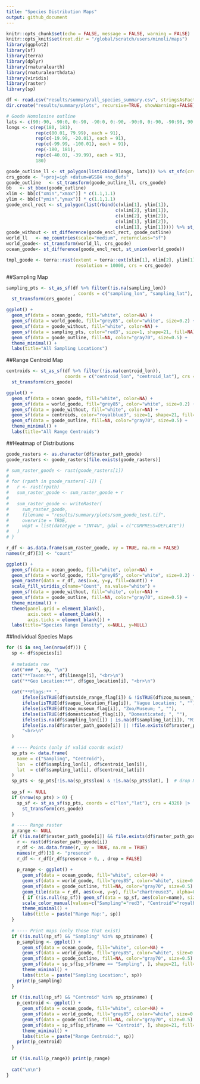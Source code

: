 ```yaml
---
title: "Species Distribution Maps"
output: github_document
---
```


```r
knitr::opts_chunk$set(echo = FALSE, message = FALSE, warning = FALSE)
knitr::opts_knit$set(root.dir = "/global/scratch/users/minoli/maps")
library(ggplot2)
library(sf)
library(terra)
library(dplyr)
library(rnaturalearth)
library(rnaturalearthdata)
library(viridis)
library(raster)
library(sp)
```

```r
df <- read.csv("results/summary/all_species_summary.csv", stringsAsFactors = FALSE)
dir.create("results/summary/plots", recursive=TRUE, showWarnings=FALSE)

```

```r
# Goode Homolosine outline
lats <- c(90:-90, -90:0, 0:-90, -90:0, 0:-90, -90:0, 0:-90, -90:90, 90:0, 0:90, 90)
longs <- c(rep(180, 181),
           rep(c(80.01, 79.99), each = 91),
           rep(c(-19.99, -20.01), each = 91),
           rep(c(-99.99, -100.01), each = 91),
           rep(-180, 181),
           rep(c(-40.01, -39.99), each = 91),
           180)

goode_outline_ll <- st_polygon(list(cbind(longs, lats))) %>% st_sfc(crs = 4326)
crs_goode <- "+proj=igh +datum=WGS84 +no_defs"
goode_outline   <- st_transform(goode_outline_ll, crs_goode)
bb   <- st_bbox(goode_outline)
xlim <- bb[c("xmin","xmax")] * c(1.1,1.1)
ylim <- bb[c("ymin","ymax")] * c(1.1,1.1)
goode_encl_rect <- st_polygon(list(rbind(c(xlim[1], ylim[1]),
                                         c(xlim[2], ylim[1]),
                                         c(xlim[2], ylim[2]),
                                         c(xlim[1], ylim[2]),
                                         c(xlim[1], ylim[1])))) %>% st_sfc(crs = crs_goode)
goode_without <- st_difference(goode_encl_rect, goode_outline)
world_ll   <- ne_countries(scale="medium", returnclass="sf")
world_goode<- st_transform(world_ll, crs_goode)
ocean_goode<- st_difference(goode_encl_rect, st_union(world_goode))

tmpl_goode <- terra::rast(extent = terra::ext(xlim[1], xlim[2], ylim[1], ylim[2]),
                          resolution = 10000, crs = crs_goode)
```

##Sampling Map

```r
sampling_pts <- st_as_sf(df %>% filter(!is.na(sampling_lon))
                         , coords = c("sampling_lon", "sampling_lat"), crs = 4326) %>%
  st_transform(crs_goode)

ggplot() +
  geom_sf(data = ocean_goode, fill="white", color=NA) +
  geom_sf(data = world_goode, fill="grey85", color="white", size=0.2) +
  geom_sf(data = goode_without, fill="white", color=NA) +
  geom_sf(data = sampling_pts, color="red3", size=1, shape=21, fill=NA) +
  geom_sf(data = goode_outline, fill=NA, color="gray70", size=0.5) +
  theme_minimal() +
  labs(title="All Sampling Locations")
```

##Range Centroid Map

```r
centroids <- st_as_sf(df %>% filter(!is.na(centroid_lon)), 
                      coords = c("centroid_lon", "centroid_lat"), crs = 4326) %>%
  st_transform(crs_goode)

ggplot() +
  geom_sf(data = ocean_goode, fill="white", color=NA) +
  geom_sf(data = world_goode, fill="grey85", color="white", size=0.2) +
  geom_sf(data = goode_without, fill="white", color=NA) +
  geom_sf(data = centroids, color="royalblue3", size=1, shape=21, fill=NA) +
  geom_sf(data = goode_outline, fill=NA, color="gray70", size=0.5) +
  theme_minimal() +
  labs(title="All Range Centroids")
```
##Heatmap of Distributions

```r
goode_rasters <- as.character(df$raster_path_goode)
goode_rasters <- goode_rasters[file.exists(goode_rasters)]

# sum_raster_goode <- rast(goode_rasters[1])
# 
# for (rpath in goode_rasters[-1]) {
#   r <- rast(rpath)
#   sum_raster_goode <- sum_raster_goode + r
# 
#   sum_raster_goode <- writeRaster(
#     sum_raster_goode,
#     filename = "results/summary/plots/sum_goode_test.tif",
#     overwrite = TRUE,
#     wopt = list(datatype = "INT4U", gdal = c("COMPRESS=DEFLATE"))
#   )
# }

r_df <- as.data.frame(sum_raster_goode, xy = TRUE, na.rm = FALSE)
names(r_df)[3] <- "count"

ggplot() +
  geom_sf(data = ocean_goode, fill="white", color=NA) +
  geom_sf(data = world_goode, fill="grey85", color="white", size=0.2) +
  geom_raster(data = r_df, aes(x=x, y=y, fill=count)) +
  scale_fill_viridis_c(name="Count", na.value="white") +
  geom_sf(data = goode_without, fill="white", color=NA) +
  geom_sf(data = goode_outline, fill=NA, color="gray70", size=0.5) +
  theme_minimal() +
  theme(panel.grid = element_blank(),
        axis.text = element_blank(),
        axis.ticks = element_blank()) +
  labs(title="Species Range Density", x=NULL, y=NULL)
```
##Individual Species Maps

```r
for (i in seq_len(nrow(df))) {
  sp <- df$species[i]
  
  # metadata row
  cat("### ", sp, "\n")
  cat("**Taxon:**", df$lineage[i], "<br>\n")
  cat("**Geo Location:**", df$geo_location[i], "<br>\n")
  
  cat("**Flags:** ",
      ifelse(isTRUE(df$outside_range_flag[i]) & !isTRUE(df$zoo_museum_flag[i]), "Outside Range; ", ""),
      ifelse(isTRUE(df$vague_location_flag[i]), "Vague Location; ", ""),
      ifelse(isTRUE(df$zoo_museum_flag[i]), "Zoo/Museum; ", ""),
      ifelse(isTRUE(df$domesticated_flag[i]), "Domesticated; ", ""),
      ifelse(is.na(df$sampling_lon[i]) | is.na(df$sampling_lat[i]), "Missing Location; ", ""),
      ifelse(is.na(df$raster_path_goode[i]) || !file.exists(df$raster_path_goode[i]), "Missing Range; ", ""),
      "<br>\n"
  )
  
  # ---- Points (only if valid coords exist)
  sp_pts <- data.frame(
    name = c("Sampling", "Centroid"),
    lon  = c(df$sampling_lon[i], df$centroid_lon[i]),
    lat  = c(df$sampling_lat[i], df$centroid_lat[i])
  )
  sp_pts <- sp_pts[!is.na(sp_pts$lon) & !is.na(sp_pts$lat), ]  # drop NAs
  
  sp_sf <- NULL
  if (nrow(sp_pts) > 0) {
    sp_sf <- st_as_sf(sp_pts, coords = c("lon","lat"), crs = 4326) |> 
      st_transform(crs_goode)
  }
  
  # ---- Range raster
  p_range <- NULL
  if (!is.na(df$raster_path_goode[i]) && file.exists(df$raster_path_goode[i])) {
    r <- rast(df$raster_path_goode[i])
    r_df <- as.data.frame(r, xy = TRUE, na.rm = TRUE)
    names(r_df)[3] <- "presence"
    r_df <- r_df[r_df$presence > 0, , drop = FALSE]
    
    p_range <- ggplot() +
      geom_sf(data = ocean_goode, fill="white", color=NA) +
      geom_sf(data = world_goode, fill="grey85", color="white", size=0.2) +
      geom_sf(data = goode_outline, fill=NA, color="gray70", size=0.5) +
      geom_tile(data = r_df, aes(x=x, y=y), fill="chartreuse3", alpha=0.5) +
      { if (!is.null(sp_sf)) geom_sf(data = sp_sf, aes(color=name), size=2, show.legend=FALSE) } +
      scale_color_manual(values=c("Sampling"="red3", "Centroid"="royalblue3")) +
      theme_minimal() +
      labs(title = paste("Range Map:", sp))
  }
  
  # ---- Print maps (only those that exist)
  if (!is.null(sp_sf) && "Sampling" %in% sp_pts$name) {
    p_sampling <- ggplot() +
      geom_sf(data = ocean_goode, fill="white", color=NA) +
      geom_sf(data = world_goode, fill="grey85", color="white", size=0.2) +
      geom_sf(data = goode_outline, fill=NA, color="gray70", size=0.5) +
      geom_sf(data = sp_sf[sp_sf$name == "Sampling", ], shape=21, fill="red3", size=2) +
      theme_minimal() +
      labs(title = paste("Sampling Location:", sp))
    print(p_sampling)
  }
  
  if (!is.null(sp_sf) && "Centroid" %in% sp_pts$name) {
    p_centroid <- ggplot() +
      geom_sf(data = ocean_goode, fill="white", color=NA) +
      geom_sf(data = world_goode, fill="grey85", color="white", size=0.2) +
      geom_sf(data = goode_outline, fill=NA, color="gray70", size=0.5) +
      geom_sf(data = sp_sf[sp_sf$name == "Centroid", ], shape=21, fill="royalblue3", size=2) +
      theme_minimal() +
      labs(title = paste("Range Centroid:", sp))
    print(p_centroid)
  }
  
  if (!is.null(p_range)) print(p_range)
  
  cat("\n\n")
}


```

